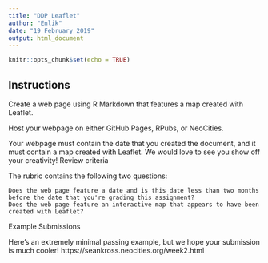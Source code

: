 ```yaml
---
title: "DDP Leaflet"
author: "Enlik"
date: "19 February 2019"
output: html_document
---
```


```r
knitr::opts_chunk$set(echo = TRUE)
```

## Instructions

Create a web page using R Markdown that features a map created with Leaflet.

Host your webpage on either GitHub Pages, RPubs, or NeoCities.

Your webpage must contain the date that you created the document, and it must contain a map created with Leaflet. We would love to see you show off your creativity!
Review criteria

The rubric contains the following two questions:

    Does the web page feature a date and is this date less than two months before the date that you're grading this assignment?
    Does the web page feature an interactive map that appears to have been created with Leaflet?

Example Submissions

Here's an extremely minimal passing example, but we hope your submission is much cooler!
https://seankross.neocities.org/week2.html

